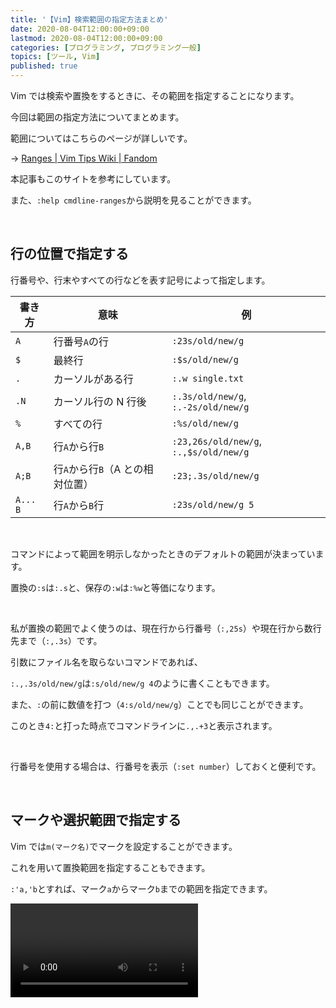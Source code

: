 ```yaml
---
title: '【Vim】検索範囲の指定方法まとめ'
date: 2020-08-04T12:00:00+09:00
lastmod: 2020-08-04T12:00:00+09:00
categories: [プログラミング, プログラミング一般]
topics: [ツール, Vim]
published: true
---
```


Vim では検索や置換をするときに、その範囲を指定することになります。

今回は範囲の指定方法についてまとめます。

<!--more-->

範囲についてはこちらのページが詳しいです。

→ [Ranges | Vim Tips Wiki | Fandom](https://vim.fandom.com/wiki/Ranges)

本記事もこのサイトを参考にしています。

また、`:help cmdline-ranges`から説明を見ることができます。

<br/>

## 行の位置で指定する

行番号や、行末やすべての行などを表す記号によって指定します。

| 書き方   | 意味                             | 例                                     |
| -------- | -------------------------------- | -------------------------------------- |
| `A`      | 行番号`A`の行                    | `:23s/old/new/g`                       |
| `$`      | 最終行                           | `:$s/old/new/g`                        |
| `.`      | カーソルがある行                 | `:.w single.txt`                       |
| `.N`     | カーソル行の N 行後              | `:.3s/old/new/g`, `:.-2s/old/new/g`    |
| `%`      | すべての行                       | `:%s/old/new/g`                        |
| `A,B`    | 行`A`から行`B`                   | `:23,26s/old/new/g`, `:.,$s/old/new/g` |
| `A;B`    | 行`A`から行`B`（A との相対位置） | `:23;.3s/old/new/g`                    |
| `A... B` | 行`A`から`B`行                   | `:23s/old/new/g 5`                     |

<br/>

コマンドによって範囲を明示しなかったときのデフォルトの範囲が決まっています。

置換の`:s`は`:.s`と、保存の`:w`は`:%w`と等価になります。

<br/>

私が置換の範囲でよく使うのは、現在行から行番号（`:,25s`）や現在行から数行先まで（`:,.3s`）です。

引数にファイル名を取らないコマンドであれば、

`:.,.3s/old/new/g`は`:s/old/new/g 4`のように書くこともできます。

また、`:`の前に数値を打つ（`4:s/old/new/g`）ことでも同じことができます。

このとき`4:`と打った時点でコマンドラインに`.,.+3`と表示されます。

<br/>

行番号を使用する場合は、行番号を表示（`:set number`）しておくと便利です。

<br/>

## マークや選択範囲で指定する

Vim では`m(マーク名)`でマークを設定することができます。

これを用いて置換範囲を指定することもできます。

`:'a,'b`とすれば、マーク`a`からマーク`b`までの範囲を指定できます。

<video src="mark" />

動画では`ma 5j 5j mb :'a,'bs/ni/ha/g <CR>`と入力しています。

<br/>

ビジュアルモードで選択ができ、選択状態で`:`を押すとコマンドラインに`:'<,'>`と入力されます。

`'<`と`'>`はそれぞれ選択範囲開始行、終了行を示すマークなので、

マークを用いた範囲選択と本質的には同じことです。

<br/>

## 文字で指定する

何行目かは知らないが、文字だけはわかるとき、

文字で指定することもできます。

`/letter/`でカーソル行の次の行から下方検索して`letter`を含む最初の行を選択し、

`?letter?`でカーソル行の前の行から上方検索して`letter`を含む最初の行を選択します。

<video src="letter" />

動画ではカーソル行が 20 行目で、まず`makezu`を上方検索し、`areba`を下方検索して、

それらの行を基準に行を前後させて範囲を指定しています。

<br/>

## 検索・置換に便利な設定・プラグイン

`~/.vimrc`に記述しておくと検索・置換のときに便利な設定です。

```vim
" 行番号を表示する
set number
" インクリメントサーチ（文字入力毎に検索をする）
" これがないとコマンドで Enter キーを押すまで検索結果がわからない
set incsearch
" 検索結果をハイライトする
set hlsearch
```

<br/>

プラグインとしては[traces.vim](https://github.com/markonm/traces.vim)が便利です。

範囲の表示、置換結果のプレビューができるようになります。

これがないと暗闇を歩くような気持ちです。

先の動画でも使っています。

---

お役に立てれば幸いです。

では👋
